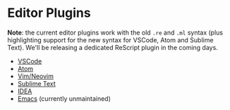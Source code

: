 # Editor Plugins

**Note**: the current editor plugins work with the old `.re` and `.ml` syntax (plus highlighting support for the new syntax for VSCode, Atom and Sublime Text). We'll be releasing a dedicated ReScript plugin in the coming days.

- [VSCode](https://marketplace.visualstudio.com/items?itemName=jaredly.reason-vscode)
- [Atom](https://github.com/reasonml-editor/atom-ide-reason)
- [Vim/Neovim](https://github.com/reasonml-editor/vim-reason-plus)
- [Sublime Text](https://github.com/reasonml-editor/sublime-reason)
- [IDEA](https://github.com/reasonml-editor/reasonml-idea-plugin)
- [Emacs](https://github.com/reasonml-editor/reason-mode) (currently unmaintained)
